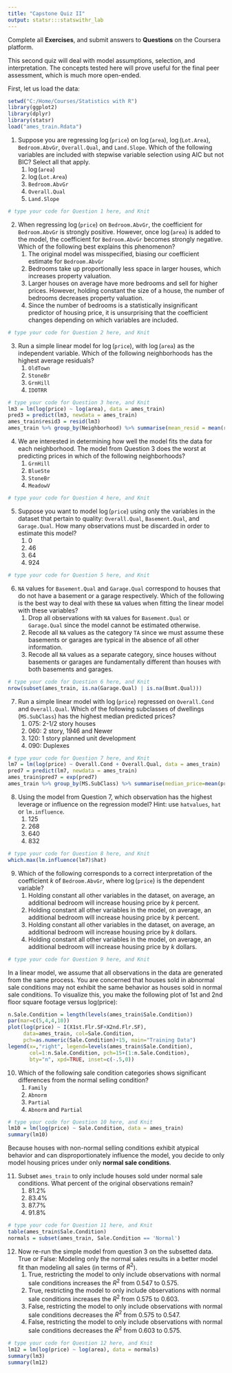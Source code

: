 ---
title: "Capstone Quiz II"
output: statsr:::statswithr_lab
---

<div id="instructions">
Complete all **Exercises**, and submit answers to **Questions** on the Coursera 
platform.
</div>

This second quiz will deal with model assumptions, selection, and interpretation.  The concepts tested here will prove useful for the final peer assessment, which is much more open-ended.

First, let us load the data:

```{r load}
setwd("C:/Home/Courses/Statistics with R")
library(ggplot2)
library(dplyr)
library(statsr)
load("ames_train.Rdata")
```


1. Suppose you are regressing $\log$(`price`) on $\log$(`area`), $\log$(`Lot.Area`), `Bedroom.AbvGr`, `Overall.Qual`, and `Land.Slope`.  Which of the following variables are included with stepwise variable selection using AIC but not BIC?  Select all that apply.
<ol>
<li> $\log$(`area`) </li>
<li> $\log$(`Lot.Area`) </li> 
<li> `Bedroom.AbvGr` </li> 
<li> `Overall.Qual` </li>
<li> `Land.Slope` </li>
</ol>
```{r Q1}
# type your code for Question 1 here, and Knit

```

\fb{Use the function `stepAIC` from the `MASS` package.  In AIC, $k = 2$, whereas in BIC, $k = \log(n)$.

This question refers to the following learning objective(s):
Use principled statistical methods to select a single parsimonious model.
}


2. When regressing $\log$(`price`) on `Bedroom.AbvGr`, the coefficient for `Bedroom.AbvGr` is strongly positive.  However, once $\log$(`area`) is added to the model, the coefficient for `Bedroom.AbvGr` becomes strongly negative.  Which of the following best explains this phenomenon?
<ol>
<li> The original model was misspecified, biasing our coefficient estimate for `Bedroom.AbvGr`
<li> Bedrooms take up proportionally less space in larger houses, which increases property valuation.
<li> Larger houses on average have more bedrooms and sell for higher prices.  However, holding constant the size of a house, the number of bedrooms decreases property valuation.
<li> Since the number of bedrooms is a statistically insignificant predictor of housing price, it is unsurprising that the coefficient changes depending on which variables are included.
</ol>

```{r Q2}
# type your code for Question 2 here, and Knit

```

\fb{Recall: the interpretation of a coefficient holds constant all other variables included in the model.

This question refers to the following learning objective(s):
Interpret the estimate for a slope (say $$b_1$$) as "All else held constant, for each unit increase in $$x_1$$, we would expect $$y$$ to be higher/lower on average by $$b_1$$."
}

3.  Run a simple linear model for $\log$(`price`), with $\log$(`area`) as the independent variable.  Which of the following neighborhoods has the highest average residuals?  
<ol>
<li> `OldTown`
<li> `StoneBr`
<li> `GrnHill`
<li> `IDOTRR`
</ol>

```{r Q3}
# type your code for Question 3 here, and Knit
lm3 = lm(log(price) ~ log(area), data = ames_train)
pred3 = predict(lm3, newdata = ames_train)
ames_train$resid3 = resid(lm3)
ames_train %>% group_by(Neighborhood) %>% summarise(mean_resid = mean(resid3)) %>% arrange(desc(mean_resid))
```

\fb{Extract the residual from a model (say `m.1`) with the command `resid(m.1)`.  Then summarize the residuals, grouping by neighborhood.

This question refers to the following learning objective(s):
Identify the assumptions of linear regression and assess when a model may need to be improved.
Examine the residuals of a linear model.
}

4. We are interested in determining how well the model fits the data for each neighborhood.  The model from Question 3 does the worst at predicting prices in which of the following neighborhoods?
<ol>
<li> `GrnHill`
<li> `BlueSte`
<li> `StoneBr`
<li> `MeadowV`
</ol>

```{r Q4}
# type your code for Question 4 here, and Knit

```

\fb{The average squared residuals is one good measure for comparing how well the model predicts prices between neighborhoods.  Find the neighborhood for which this is maximized.

This question refers to the following learning objective(s):
Examine the residuals of a linear model.
}

5. Suppose you want to model  $\log$(`price`) using only the variables in the dataset that pertain to quality: `Overall.Qual`, `Basement.Qual`, and `Garage.Qual`.  How many observations must be discarded in order to estimate this model?
<ol>
<li> 0
<li> 46
<li> 64
<li> 924
</ol>

```{r Q5}
# type your code for Question 5 here, and Knit

```

\fb{Run the model in R.  How many observations are used?  There are 1000 originally in the data.

This question refers to the following learning objective(s):
Identify the assumptions of linear regression and assess when a model may need to be improved.
}

6.  `NA` values for `Basement.Qual` and `Garage.Qual` correspond to houses that do not have a basement or a garage respectively.  Which of the following is the best way to deal with these `NA` values when fitting the linear model with these variables?    
<ol>
<li> Drop all observations with `NA` values for `Basement.Qual` or `Garage.Qual` since the model cannot be estimated otherwise.
<li> Recode all `NA` values as the category `TA` since we must assume these basements or garages are typical in the absence of all other information.
<li> Recode all `NA` values as a separate category, since houses without basements or garages are fundamentally different than houses with both basements and garages.
</ol>

```{r Q6}
# type your code for Question 6 here, and Knit
nrow(subset(ames_train, is.na(Garage.Qual) | is.na(Bsmt.Qual)))
```

\fb{We can use the information that a house does not have a basement or garage to create a separate category for `NA` values.  This will allow us to avoid discarding observations and use the model to predict prices for out-of-sample houses that lack garages or basements.

This question refers to the following learning objective(s):
Check the assumptions of a linear model.
}

7. Run a simple linear model with  $\log$(`price`) regressed on `Overall.Cond` and `Overall.Qual`.  Which of the following subclasses of dwellings (`MS.SubClass`) has the highest median predicted prices?
<ol>
<li> 075: 2-1/2 story houses
<li> 060: 2 story, 1946 and Newer
<li> 120: 1 story planned unit development
<li> 090: Duplexes
</ol>

```{r Q7}
# type your code for Question 7 here, and Knit
lm7 = lm(log(price) ~ Overall.Cond + Overall.Qual, data = ames_train)
pred7 = predict(lm7, newdata = ames_train)
ames_train$pred7 = exp(pred7)
ames_train %>% group_by(MS.SubClass) %>% summarise(median_price=mean(pred7)) %>% arrange(desc(median_price))
```

\fb{After fitting the model, use the `predict` function to find the predicted values for each observation in the data set.  Then use `group_by` and `summarise` in dplyr to find the median predicted price for each subclass of dwellings.

This question refers to the following learning objective(s):
Predict the value of the response variable for a given value of the explanatory variable, $x^\star$, by plugging in $x^\star$ in the linear model:
}

8. Using the model from Question 7, which observation has the highest leverage or influence on the regression model?  Hint: use `hatvalues`, `hat` or `lm.influence`.
<ol>
<li> 125
<li> 268
<li> 640
<li> 832
</ol>

```{r Q8}
# type your code for Question 8 here, and Knit
which.max(lm.influence(lm7)$hat)
```

\fb{First, fit the model from question 7.  Then, using `hatvalues` or a combination of `hat` and `lm.influence`, you can extract the leverage values of the model.  The higher the leverage, the more influential the observation is on the model fit.

This question refers to the following learning objective(s):
Identify outliers and high leverage points in a linear model.
}

9. Which of the following corresponds to a correct interpretation of the coefficient $k$ of `Bedroom.AbvGr`, where  $\log$(`price`) is the dependent variable?
<ol>
<li> Holding constant all other variables in the dataset, on average, an additional bedroom will increase housing price by $k$ percent.
<li> Holding constant all other variables in the model, on average, an additional bedroom will increase housing price by $k$ percent.
<li> Holding constant all other variables in the dataset, on average, an additional bedroom will increase housing price by $k$ dollars.
<li> Holding constant all other variables in the model, on average, an additional bedroom will increase housing price by $k$ dollars.
</ol>

```{r Q9}
# type your code for Question 9 here, and Knit

```

\fb{In a multiple regression setting, we only hold constant all other variables included in the model.  Also, since we use `log(price)` as our dependent variable, we interpret the coefficient as a percent increase or decrease, rather than an absolute increase or decrease.

This question refers to the following learning objective(s):
Interpret the estimate for a slope (say $$b_1$$) as "All else held constant, for each unit increase in $$x_1$$, we would expect $$y$$ to be higher/lower on average by $$b_1$$."
}

In a linear model, we assume that all observations in the data are generated from the same process.  You are concerned that houses sold in abnormal sale conditions may not exhibit the same behavior as houses sold in normal sale conditions.  To visualize this, you make the following plot of 1st and 2nd floor square footage versus log(price):

```{r conditionPlot}
n.Sale.Condition = length(levels(ames_train$Sale.Condition))
par(mar=c(5,4,4,10))
plot(log(price) ~ I(X1st.Flr.SF+X2nd.Flr.SF), 
     data=ames_train, col=Sale.Condition,
     pch=as.numeric(Sale.Condition)+15, main="Training Data")
legend(x=,"right", legend=levels(ames_train$Sale.Condition),
       col=1:n.Sale.Condition, pch=15+(1:n.Sale.Condition),
       bty="n", xpd=TRUE, inset=c(-.5,0))
```

10. Which of the following sale condition categories shows significant differences from the normal selling condition?
<ol>
<li> `Family`
<li> `Abnorm`
<li> `Partial`
<li> `Abnorm` and `Partial`
</ol>

```{r Q10}
# type your code for Question 10 here, and Knit
lm10 = lm(log(price) ~ Sale.Condition, data = ames_train)
summary(lm10)

```


\fb{A house sold under abnormal conditions often sells for much less than expected given its square footage.  Similarly, a partial sale of a house results in a higher price on average holding constant square footage.  However, one partial sale has a total square footage of over 4000, which is highly influential on the regression results.

This question refers to the following learning objective(s):
Be cautious about using a categorical explanatory variable when one of the levels has very few observations, as these may act as influential points.
List the conditions for multiple linear regression.
}


Because houses with non-normal selling conditions exhibit atypical behavior and can disproportionately influence the model, you decide to only model housing prices under only **normal sale conditions**.  

11. Subset `ames_train` to only include houses sold under normal sale conditions.  What percent of the original observations remain?
<ol>
<li> 81.2\%
<li> 83.4\%
<li> 87.7\%
<li> 91.8\%
</ol>

```{r Q11}
# type your code for Question 11 here, and Knit
table(ames_train$Sale.Condition)
normals = subset(ames_train, Sale.Condition == 'Normal')
```

\fb{Use either `dplyr` or the `subset` R command, setting the logical condition to be `Sale.Condition == T`.

This question refers to the following learning objective(s):
Use R commands to effectively manipulate data.
}

12. Now re-run the simple model from question 3 on the subsetted data.  True or False: Modeling only the normal sales results in a better model fit than modeling all sales (in terms of $R^2$).
<ol>
<li> True, restricting the model to only include observations with normal sale conditions increases the $R^2$ from 0.547 to 0.575.
<li> True, restricting the model to only include observations with normal sale conditions increases the $R^2$ from 0.575 to 0.603.
<li> False, restricting the model to only include observations with normal sale conditions decreases the $R^2$ from 0.575 to 0.547.
<li> False, restricting the model to only include observations with normal sale conditions decreases the $R^2$ from 0.603 to 0.575.
</ol>

```{r Q12}
# type your code for Question 12 here, and Knit
lm12 = lm(log(price) ~ log(area), data = normals)
summary(lm3)
summary(lm12)
```

\fb{Run the model under both the full and subsetted data.  Calculate the $R^2$ values for each model and compare.

This question refers to the following learning objective(s):
Be cautious about using a categorical explanatory variable when one of the levels has very few observations, as these may act as influential points.
Define $R^2$ as the percentage of the variability in the response variable explained by the the explanatory variable.

}
